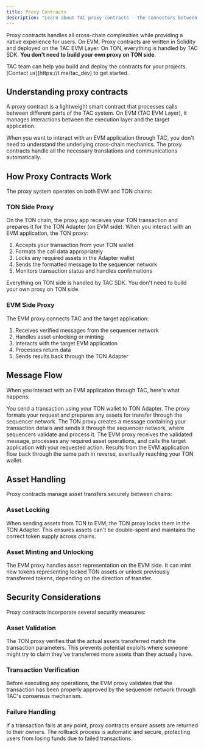 ```yaml
---
title: Proxy Contracts
description: "Learn about TAC proxy contracts - the connectors between TON and EVM applications"
---
```


Proxy contracts handles all cross-chain complexities while providing a native experience for users. On EVM, Proxy contracts are written in Solidity and deployed on the TAC EVM Layer. On TON, everything is handled by TAC SDK. **You don't need to build your own proxy on TON side**.

<Info>
TAC team can help you build and deploy the contracts for your projects. [Contact us](https://t.me/tac_dev) to get started.
</Info>

## Understanding proxy contracts

A proxy contract is a lightweight smart contract that processes calls between different parts of the TAC system. On EVM (TAC EVM Layer), it manages interactions between the execution layer and the target application.



When you want to interact with an EVM application through TAC, you don't need to understand the underlying cross-chain mechanics. The proxy contracts handle all the necessary translations and communications automatically.

## How Proxy Contracts Work

The proxy system operates on both EVM and TON chains:

### TON Side Proxy

On the TON chain, the proxy app receives your TON transaction and prepares it for the TON Adapter (on EVM side). When you interact with an EVM application, the TON proxy:

1. Accepts your transaction from your TON wallet
2. Formats the call data appropriately
3. Locks any required assets in the Adapter wallet
4. Sends the formatted message to the sequencer network
5. Monitors transaction status and handles confirmations

<Warning>
  Everything on TON side is handled by TAC SDK. You don't need to build your own proxy on TON side.
</Warning>

### EVM Side Proxy

The EVM proxy connects TAC and the target application:

1. Receives verified messages from the sequencer network
2. Handles asset unlocking or minting
3. Interacts with the target EVM application
4. Processes return data
5. Sends results back through the TON Adapter

## Message Flow

When you interact with an EVM application through TAC, here's what happens:

<Steps>
<Step title="Transaction Initiation">
You send a transaction using your TON wallet to TON Adapter. The proxy formats your request and prepares any assets for transfer through the sequencer network.
</Step>

<Step title="Message Transfer">
  The TON proxy creates a message containing your transaction details and sends
  it through the sequencer network, where sequencers validate and process it.
</Step>

<Step title="EVM Execution">
  The EVM proxy receives the validated message, processes any required asset
  operations, and calls the target application with your requested action.
</Step>

<Step title="Return Trip">
Results from the EVM application flow back through the same path in reverse, eventually reaching your TON wallet.
</Step>
</Steps>

## Asset Handling

Proxy contracts manage asset transfers securely between chains:

### Asset Locking

When sending assets from TON to EVM, the TON proxy locks them in the TON Adapter. This ensures assets can't be double-spent and maintains the correct token supply across chains.

### Asset Minting and Unlocking

The EVM proxy handles asset representation on the EVM side. It can mint new tokens representing locked TON assets or unlock previously transferred tokens, depending on the direction of transfer.

## Security Considerations

Proxy contracts incorporate several security measures:

### Asset Validation

The TON proxy verifies that the actual assets transferred match the transaction parameters. This prevents potential exploits where someone might try to claim they've transferred more assets than they actually have.

### Transaction Verification

Before executing any operations, the EVM proxy validates that the transaction has been properly approved by the sequencer network through TAC's consensus mechanism.

### Failure Handling

If a transaction fails at any point, proxy contracts ensure assets are returned to their owners. The rollback process is automatic and secure, protecting users from losing funds due to failed transactions.


